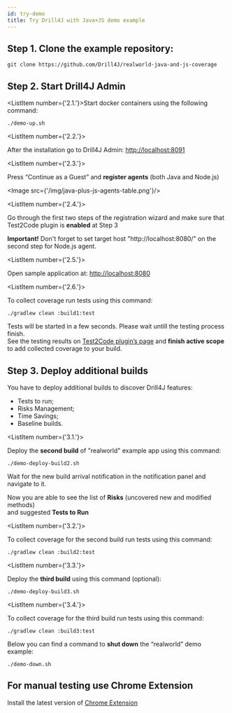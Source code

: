 ```yaml
---
id: try-demo
title: Try Drill4J with Java+JS demo example
---
```



## Step 1. Clone the example repository:

```
git clone https://github.com/Drill4J/realworld-java-and-js-coverage
```

## Step 2. Start Drill4J Admin

<ListItem number={'2.1.'}>Start docker containers using the following command:</ListItem>

```
./demo-up.sh
```

<ListItem number={'2.2.'}>

After the installation go to Drill4J Admin: [http://localhost:8091](http://localhost:8091)

</ListItem>

<ListItem number={'2.3.'}>

Press “Continue as a Guest” and **register agents** (both Java and Node.js)

</ListItem>

<Image src={'/img/java-plus-js-agents-table.png'}/>

<ListItem number={'2.4.'}>

Go through the first two steps of the registration wizard and make sure that Test2Code plugin is **enabled** at Step 3

</ListItem>

<AdditionalInformation >

**Important!** Don't forget to set target host "http://localhost:8080/" on the second step for Node.js agent.

</AdditionalInformation>

<ListItem number={'2.5.'}>

Open sample application at: [http://localhost:8080](http://localhost:8080)

</ListItem>

<ListItem number={'2.6.'}>

To collect coverage run tests using this command:

</ListItem>

```
./gradlew clean :build1:test
```

Tests will be started in a few seconds. Please wait untill the testing process finish. <br/>
See the testing results on [Test2Code plugin’s page](http://localhost:8080/full-page/spring-realworld-backrnd/0.1.0/test2code/dashboard/methods) and **finish active scope** <br/>
to add collected coverage to your build.


## Step 3. Deploy additional builds

You have to deploy additional builds to discover Drill4J features: 

* Tests to run;
* Risks Management;
* Time Savings;
* Baseline builds.

<ListItem number={'3.1.'}>

Deploy the **second build** of "realworld" example app using this command:

</ListItem>

```
./demo-deploy-build2.sh
```
<AdditionalInformation >

Wait for the new build arrival notification in the notification panel and navigate to it.

</AdditionalInformation>

Now you are able to see the list of **Risks** (uncovered new and modified methods) <br/>
and suggested **Tests to Run**

<ListItem number={'3.2.'}>

To collect coverage for the second build run tests using this command:

</ListItem>

```
./gradlew clean :build2:test
```

<ListItem number={'3.3.'}>

Deploy the **third build** using this command (optional):

</ListItem>

```
./demo-deploy-build3.sh
```

<ListItem number={'3.4.'}>

To collect coverage for the third build run tests using this command:

</ListItem>

```
./gradlew clean :build3:test
```
Below you can find a command to **shut down** the “realworld” demo example:

```
./demo-down.sh
```

## For manual testing use Chrome Extension

Install the latest version of [Chrome Extension](/docs/installation/extension)



